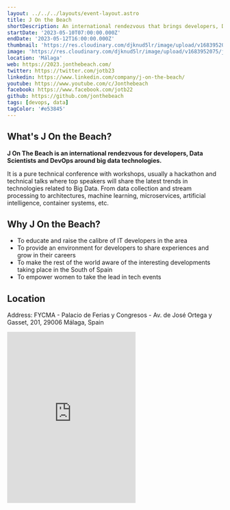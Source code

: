 ```yaml
---
layout: ../../../layouts/event-layout.astro
title: J On the Beach
shortDescription: An international rendezvous that brings developers, DevOps & Data Scientists together around Big Data on the beach!
startDate: '2023-05-10T07:00:00.000Z'
endDate: '2023-05-12T16:00:00.000Z'
thumbnail: 'https://res.cloudinary.com/djknud5lr/image/upload/v1683952075/jonthebeach-2023_n1jjfv.webp'
image: 'https://res.cloudinary.com/djknud5lr/image/upload/v1683952075/jonthebeach-2023_n1jjfv.webp'
location: 'Málaga'
web: https://2023.jonthebeach.com/
twitter: https://twitter.com/jotb23
linkedin: https://www.linkedin.com/company/j-on-the-beach/
youtube: https://www.youtube.com/c/Jonthebeach
facebook: https://www.facebook.com/jotb22
github: https://github.com/jonthebeach
tags: [devops, data]
tagColor: '#e53845'
---
```


## What's J On the Beach?

**J On The Beach is an international rendezvous for developers, Data Scientists and DevOps around big data technologies.**

It is a pure technical conference with workshops, usually a hackathon and technical talks where top speakers will share the latest trends in technologies related to Big Data. From data collection and stream processing to architectures, machine learning, microservices, artificial intelligence, container systems, etc.

## Why J On the Beach?

- To educate and raise the calibre of IT developers in the area
- To provide an environment for developers to share experiences and grow in their careers
- To make the rest of the world aware of the interesting developments taking place in the South of Spain
- To empower women to take the lead in tech events

## Location

Address: FYCMA - Palacio de Ferias y Congresos - Av. de José Ortega y Gasset, 201, 29006 Málaga, Spain

<iframe
  className="w-full"
  height="400px"
  style="border:none;overflow:hidden"
  marginheight="0"
  marginwidth="0"
  aria-label="FYCMA - Palacio de Ferias y Congresos - Av. de José Ortega y Gasset, 201, 29006 Málaga, Spain"
  class="sek-lazy-loaded"
  src="https://www.google.com/maps/embed?pb=!1m18!1m12!1m3!1d25586.614933440465!2d-4.4401566483353365!3d36.71471029146408!2m3!1f0!2f0!3f0!3m2!1i1024!2i768!4f13.1!3m3!1m2!1s0xd72f75dfac94af9%3A0xad103776103e5ebf!2sFYCMA%20-%20Palacio%20de%20Ferias%20y%20Congresos%20de%20M%C3%A1laga!5e0!3m2!1ses!2ses!4v1672835433743!5m2!1ses!2ses"
></iframe>
